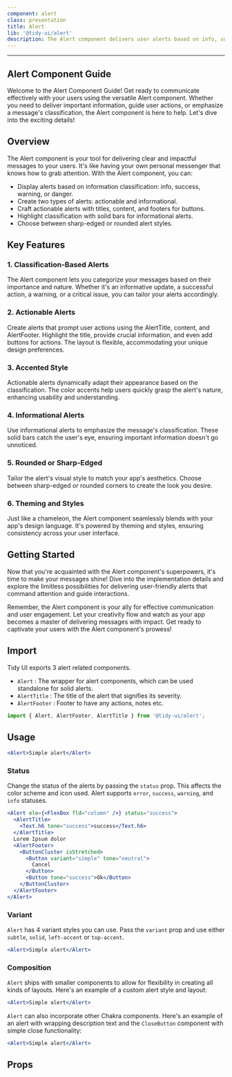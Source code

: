 ```yaml
---
component: alert
class: presentation
title: Alert
lib: '@tidy-ui/alert'
description: The Alert component delivers user alerts based on info, success, warning, or danger. It offers actionable alerts with titles, content, and buttons, and solid bars for informational alerts. Customize edges and styles, all enhanced by theming.
---
```


<DocLib component="alert" />

---

## Alert Component Guide

Welcome to the Alert Component Guide! Get ready to communicate effectively with your users using the versatile Alert component. Whether you need to deliver important information, guide user actions, or emphasize a message's classification, the Alert component is here to help. Let's dive into the exciting details!

## Overview

The Alert component is your tool for delivering clear and impactful messages to your users. It's like having your own personal messenger that knows how to grab attention. With the Alert component, you can:

- Display alerts based on information classification: info, success, warning, or danger.
- Create two types of alerts: actionable and informational.
- Craft actionable alerts with titles, content, and footers for buttons.
- Highlight classification with solid bars for informational alerts.
- Choose between sharp-edged or rounded alert styles.

## Key Features

### 1. Classification-Based Alerts

The Alert component lets you categorize your messages based on their importance and nature. Whether it's an informative update, a successful action, a warning, or a critical issue, you can tailor your alerts accordingly.

### 2. Actionable Alerts

Create alerts that prompt user actions using the AlertTitle, content, and AlertFooter. Highlight the title, provide crucial information, and even add buttons for actions. The layout is flexible, accommodating your unique design preferences.

### 3. Accented Style

Actionable alerts dynamically adapt their appearance based on the classification. The color accents help users quickly grasp the alert's nature, enhancing usability and understanding.

### 4. Informational Alerts

Use informational alerts to emphasize the message's classification. These solid bars catch the user's eye, ensuring important information doesn't go unnoticed.

### 5. Rounded or Sharp-Edged

Tailor the alert's visual style to match your app's aesthetics. Choose between sharp-edged or rounded corners to create the look you desire.

### 6. Theming and Styles

Just like a chameleon, the Alert component seamlessly blends with your app's design language. It's powered by theming and styles, ensuring consistency across your user interface.

## Getting Started

Now that you're acquainted with the Alert component's superpowers, it's time to make your messages shine! Dive into the implementation details and explore the limitless possibilities for delivering user-friendly alerts that command attention and guide interactions.

Remember, the Alert component is your ally for effective communication and user engagement. Let your creativity flow and watch as your app becomes a master of delivering messages with impact. Get ready to captivate your users with the Alert component's prowess!

## Import

Tidy UI exports 3 alert related components.

- `Alert` : The wrapper for alert components, which can be used standalone for solid alerts.
- `AlertTitle` : The title of the alert that signifies its severity.
- `AlertFooter` : Footer to have any actions, notes etc.

```js
import { Alert, AlertFooter, AlertTitle } from '@tidy-ui/alert';
```

## Usage

```jsx
<Alert>Simple alert</Alert>
```

### Status

Change the status of the alerts by passing the `status` prop. This affects the
color scheme and icon used. Alert supports `error`, `success`, `warning`, and
`info` statuses.

```jsx
<Alert ele={<FlexBox fld="column" />} status="success">
  <AlertTitle>
    <Text.h6 tone="success">success</Text.h6>
  </AlertTitle>
  Lorem Ipsum dolor
  <AlertFooter>
    <ButtonCluster isStretched>
      <Button variant="simple" tone="neutral">
        Cancel
      </Button>
      <Button tone="success">Ok</Button>
    </ButtonCluster>
  </AlertFooter>
</Alert>
```

### Variant

`Alert` has 4 variant styles you can use. Pass the `variant` prop and use either
`subtle`, `solid`, `left-accent` or `top-accent`.

```jsx
<Alert>Simple alert</Alert>
```

### Composition

`Alert` ships with smaller components to allow for flexibility in creating all
kinds of layouts. Here's an example of a custom alert style and layout:

```jsx
<Alert>Simple alert</Alert>
```

`Alert` can also incorporate other Chakra components. Here's an example of an
alert with wrapping description text and the `CloseButton` component with simple
close functionality:

```jsx
<Alert>Simple alert</Alert>
```

## Props

<DocApi component="alert" />
